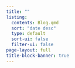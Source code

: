 ```yaml
---
title: ""
listing:
  contents: Blog.qmd
  sort: "date desc"
  type: default
  sort-ui: false
  filter-ui: false
page-layout: full
title-block-banner: true
---
```

